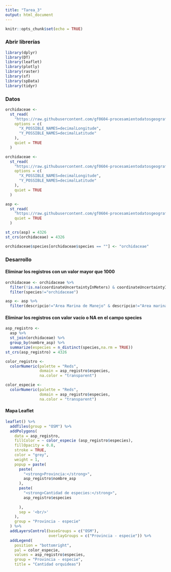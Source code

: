 ---
title: "Tarea_3"
output: html_document
---

```{r setup, include=FALSE}
knitr::opts_chunk$set(echo = TRUE)
```

### Abrir librerías

```{r message=FALSE, warning=FALSE}
library(dplyr)
library(DT)
library(leaflet)
library(plotly)
library(raster)
library(sf)
library(spData)
library(tidyr)
```

### Datos

```{r}
orchidaceae <-
  st_read(
    "https://raw.githubusercontent.com/gf0604-procesamientodatosgeograficos/2021i-datos/main/gbif/orchidaceae-cr-registros.csv",
    options = c(
      "X_POSSIBLE_NAMES=decimalLongitude",
      "Y_POSSIBLE_NAMES=decimalLatitude"
    ),
    quiet = TRUE
  )
```
```{r}
orchidaceae <-
  st_read(
    "https://raw.githubusercontent.com/gf0604-procesamientodatosgeograficos/2021i-datos/main/gbif/orchidaceae-cr-registros.csv",
    options = c(
      "X_POSSIBLE_NAMES=decimalLongitude",
      "Y_POSSIBLE_NAMES=decimalLatitude"
    ),
    quiet = TRUE
  )

asp <-
  st_read(
    "https://raw.githubusercontent.com/gf0604-procesamientodatosgeograficos/2021i-datos/main/sinac/asp/asp-wgs84.geojson",
    quiet = TRUE
  )
```

```{r message=FALSE, warning=FALSE}
st_crs(asp) = 4326
st_crs(orchidaceae) = 4326
```

```{r message=FALSE, warning=FALSE}
orchidaceae$species[orchidaceae$species == ""] <- "orchidaceae"
```

### Desarrollo
#### Eliminar los registros con un valor mayor que 1000

```{r message=FALSE, warning=FALSE}
orchidaceae <- orchidaceae %>%
  filter(!is.na(coordinateUncertaintyInMeters) & coordinateUncertaintyInMeters <= 1000)%>%
  filter(species!="orchidaceae")

asp <- asp %>%
  filter(descripcio!="Area Marina de Manejo" & descripcio!="Area marina protegida")
```
#### Eliminar los registros con valor vacío o NA en el campo species
```{r message=FALSE, warning=FALSE}
asp_registro <-
  asp %>%
  st_join(orchidaceae) %>%
  group_by(nombre_asp) %>%
  summarize(especies = n_distinct(species,na.rm = TRUE)) 
st_crs(asp_registro) = 4326

color_registro <-
  colorNumeric(palette = "Reds",
               domain = asp_registro$especies,
               na.color = "transparent")

color_especie <-
  colorNumeric(palette = "Reds",
               domain = asp_registro$especies,
               na.color = "transparent")
```
#### Mapa Leaflet
```{r message=FALSE, warning=FALSE}
leaflet() %>%
  addTiles(group = "OSM") %>%
  addPolygons(
    data = asp_registro,
    fillColor = ~ color_especie (asp_registro$especies),
    fillOpacity = 0.8,
    stroke = TRUE,
    color = "grey",
    weight = 1,
    popup = paste(
      paste(
        "<strong>Provincia:</strong>",
        asp_registro$nombre_asp
      ),
      paste(
        "<strong>Cantidad de especies:</strong>",
        asp_registro$especies
        
      ),
      sep = '<br/>'
    ),
    group = "Provincia - especie"
  ) %>%
  addLayersControl(baseGroups = c("OSM"),
                   overlayGroups = c("Provincia - especie")) %>%
  addLegend(
    position = "bottomright",
    pal = color_especie,
    values = asp_registro$especies,
    group = "Provincia - especie",
    title = "Cantidad orquideas")      
```

